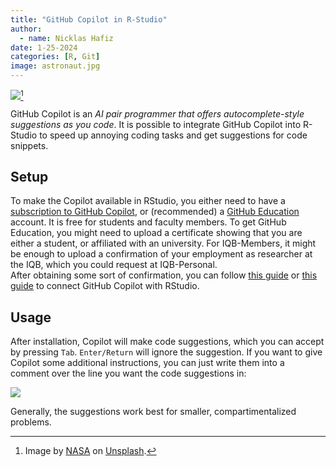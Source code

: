 ```yaml
---
title: "GitHub Copilot in R-Studio"
author: 
  - name: Nicklas Hafiz
date: 1-25-2024
categories: [R, Git]
image: astronaut.jpg
---
```


![](astronaut.jpg)[^1]

[^1]: Image by <a href="https://unsplash.com/de/@nasa?utm_content=creditCopyText&utm_medium=referral&utm_source=unsplash">NASA</a> on <a href="https://unsplash.com/de/fotos/buzz-aldrin-Qu3xLeochLc?utm_content=creditCopyText&utm_medium=referral&utm_source=unsplash">Unsplash</a>.
      

GitHub Copilot is an *AI pair programmer that offers autocomplete-style suggestions as you code*. It is possible to integrate GitHub Copilot into R-Studio to speed up annoying coding tasks and get suggestions for code snippets. 

## Setup

To make the Copilot available in RStudio, you either need to have a [subscription to GitHub Copilot](https://docs.github.com/en/billing/managing-billing-for-your-products/managing-billing-for-github-copilot/about-billing-for-github-copilot), or (recommended) a [GitHub Education](https://github.com/education) account. It is free for students and faculty members. To get GitHub Education, you might need to upload a certificate showing that you are either a student, or affiliated with an university. For IQB-Members, it might be enough to upload a confirmation of your employment as researcher at the IQB, which you could request at IQB-Personal.  
After obtaining some sort of confirmation, you can follow [this guide](https://docs.posit.co/ide/user/ide/guide/tools/copilot.html) or [this guide](https://tilburg.ai/2023/12/github-copilot-for-r/) to connect GitHub Copilot with RStudio. 


## Usage
After installation, Copilot will make code suggestions, which you can accept by pressing `Tab`. `Enter/Return` will ignore the suggestion. If you want to give Copilot some additional instructions, you can just write them into a comment over the line you want the code suggestions in:


![](copilot_example.png)

Generally, the suggestions work best for smaller, compartimentalized problems. 
